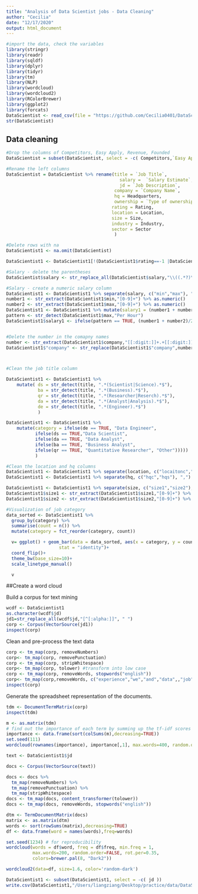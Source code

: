 ```yaml
---
title: "Analysis of Data Scientist jobs - Data Cleaning"
author: "Cecilia"
date: "12/17/2020"
output: html_document
---
```


```r
#import the data, check the variables
library(stringr)
library(readr)
library(sqldf)
library(dplyr)
library(tidyr)
library(tm)
library(NLP)
library(wordcloud)
library(wordcloud2)
library(RColorBrewer)
library(ggplot2)
library(forcats)
DataScientist <- read_csv(file = "https://github.com/Cecilia0401/DataScientist/raw/main/DataScientist.csv")
str(DataScientist)
```

## Data cleaning

```r

#Drop the columns of Competitors, Easy Apply, Revenue, Founded
DataScientist = subset(DataScientist, select = -c( Competitors,`Easy Apply`,Revenue, Founded ))

#Rename the left columns
DataScientist = DataScientist %>% rename(title = `Job Title`,
                                           salary =  `Salary Estimate`,
                                           jd = `Job Description`,
                                         company = `Company Name`,
                                         hq = Headquarters,
                                         ownership = `Type of ownership`,
                                        rating = Rating,
                                        location = Location,
                                        size = Size,
                                        industry = Industry,
                                        sector = Sector
                                         )

#Delete rows with na
DataScientist1 <- na.omit(DataScientist)

DataScientist1 <- DataScientist1[!(DataScientist1$rating==-1 |DataScientist1$sector==-1 | DataScientist1$industry==-1),]

#Salary - delete the parentheses
DataScientist$salary <- str_replace_all(DataScientist$salary,"\\((.*?)\\)","")

#Salary - create a numeric salary column 
DataScientist1 <- DataScientist1 %>% separate(salary, c("min","max"), "-") 
number1 <- str_extract(DataScientist1$min,"[0-9]+") %>% as.numeric()
number2 <- str_extract(DataScientist1$max,"[0-9]+") %>% as.numeric()
DataScientist1 <- DataScientist1 %>% mutate(salary1 = (number1 + number2)/2)
pattern <- str_detect(DataScientist1$max,"Per Hour")
DataScientist1$salary1 <- ifelse(pattern == TRUE, (number1 + number2)/2*40*52/1000, DataScientist1$salary1)


#Delete the number in the comapny names 
number <- str_extract(DataScientist1$company,"[[:digit:]]+.+[[:digit:]]")
DataScientist1$"company" <- str_replace(DataScientist1$"company",number, replacement = "")



#Clean the job title column

DataScientist1 <- DataScientist1 %>% 
    mutate( ds = str_detect(title, ".*(Scientist|Science).*$"),
            ba = str_detect(title, ".*(Business).*$"),
            qr = str_detect(title, ".*(Researcher|Reserch).*$"),
            da = str_detect(title, ".*(Analyst|Analysis).*$"),
            de = str_detect(title, ".*(Engineer).*$")
            )

DataScientist1 <- DataScientist1 %>% 
    mutate(category = ifelse(de == TRUE, "Data Engineer",
           ifelse(ds == TRUE,"Data Scientist",
           ifelse(da == TRUE, "Data Analyst",
           ifelse(ba == TRUE, "Business Analyst",
           ifelse(qr == TRUE, "Quantitative Researcher", "Other")))))
           )

#Clean the location and hq columns
DataScientist1 <- DataScientist1 %>% separate(location, c("locaitonc","locations"), ",") 
DataScientist1 <- DataScientist1 %>% separate(hq, c("hqc","hqs"), ",") 

DataScientist1 <- DataScientist1 %>% separate(size, c("size1","size2"), "to") 
DataScientist1$size1 <- str_extract(DataScientist1$size1,"[0-9]+") %>% as.numeric()
DataScientist1$size2 <- str_extract(DataScientist1$size2,"[0-9]+") %>% as.numeric()

#Visualization of job category
data_sorted <- DataScientist1 %>% 
  group_by(category) %>% 
  summarise(count = n()) %>% 
  mutate(category = fct_reorder(category, count))

  v= ggplot() + geom_bar(data = data_sorted, aes(x = category, y = count),
                    stat = "identity")+
  coord_flip()+
  theme_bw(base_size=10)+
  scale_linetype_manual()

  v
```


##Create a word cloud

Build a corpus for text mining
```r
wcdf <- DataScientist1
as.character(wcdf$jd)
jd1=str_replace_all(wcdf$jd,"[^[:alpha:]]", " ") 
corp <- Corpus(VectorSource(jd1))
inspect(corp)
```



Clean and pre-process the text data
```r
corp <- tm_map(corp, removeNumbers)
corp<- tm_map(corp, removePunctuation)
corp <- tm_map(corp, stripWhitespace) 
corp<- tm_map(corp, tolower) #transform into low case
corp <- tm_map(corp, removeWords, stopwords("english")) 
corp<- tm_map(corp,removeWords, c("experience","we","and","data",,"job", "will", "work","part", "required", "employment", "use", "years", "using", "skills" ))#remove your own stop word
inspect(corp)
```

Generate the spreadsheet representation of the documents.
```r
tdm <- DocumentTermMatrix(corp)
inspect(tdm)
```


```r
m <- as.matrix(tdm)
# find out the importance of each term by summing up the tf-idf scores over the corpus
importance <- data.frame(sort(colSums(m),decreasing=TRUE))
set.seed(111)
wordcloud(rownames(importance), importance[,1], max.words=400, random.order=FALSE, rot.per=0.35,colors=brewer.pal(8, "Dark2"))

```

```r
text <- DataScientist1$jd

docs <- Corpus(VectorSource(text))

docs <- docs %>%
  tm_map(removeNumbers) %>%
  tm_map(removePunctuation) %>%
  tm_map(stripWhitespace)
docs <- tm_map(docs, content_transformer(tolower))
docs <- tm_map(docs, removeWords, stopwords("english"))

dtm <- TermDocumentMatrix(docs) 
matrix <- as.matrix(dtm) 
words <- sort(rowSums(matrix),decreasing=TRUE) 
df <- data.frame(word = names(words),freq=words)

set.seed(1234) # for reproducibility 
wordcloud(words = df$word, freq = df$freq, min.freq = 1,          
          max.words=200, random.order=FALSE, rot.per=0.35,           
          colors=brewer.pal(8, "Dark2"))
```

```r
wordcloud2(data=df, size=1.6, color='random-dark')
```

```r
DataScientist1 <- subset(DataScientist1, select = -c( jd ))
write.csv(DataScientist1,"/Users/liangziang/Desktop/practice/data/DataScientist1", row.names = FALSE)
```





